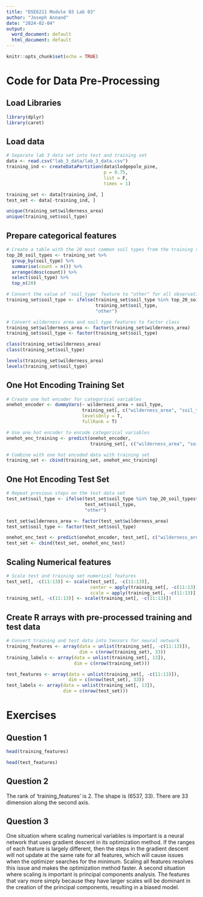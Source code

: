 ```yaml
---
title: "DSE6211 Module 03 Lab 03"
author: "Joseph Annand"
date: "2024-02-04"
output:
  word_document: default
  html_document: default
---
```


```r
knitr::opts_chunk$set(echo = TRUE)
```


# Code for Data Pre-Processing


## Load Libraries


```r
library(dplyr)
library(caret)
```


## Load data


```r
# Separate lab 3 data set into test and training set
data <- read.csv("lab_3_data/lab_3_data.csv")
training_ind <- createDataPartition(data$lodgepole_pine,
                                    p = 0.75,
                                    list = F,
                                    times = 1)

training_set <- data[training_ind, ]
test_set <- data[-training_ind, ]

unique(training_set$wilderness_area)
unique(training_set$soil_type)
```


## Prepare categorical features


```r
# Create a table with the 20 most common soil types from the training set
top_20_soil_types <- training_set %>%
  group_by(soil_type) %>%
  summarise(count = n()) %>%
  arrange(desc(count)) %>%
  select(soil_type) %>%
  top_n(20)

# Convert the value of 'soil_type' feature to "other" for all observations whose soil type is not in the 20 most common
training_set$soil_type <- ifelse(training_set$soil_type %in% top_20_soil_types$soil_type,
                                 training_set$soil_type,
                                 "other")

# Convert wilderness area and soil type features to factor class
training_set$wilderness_area <- factor(training_set$wilderness_area)
training_set$soil_type <- factor(training_set$soil_type)

class(training_set$wilderness_area)
class(training_set$soil_type)

levels(training_set$wilderness_area)
levels(training_set$soil_type)
```


## One Hot Encoding Training Set


```r
# Create one hot encoder for categorical variables
onehot_encoder <- dummyVars(~ wilderness_area + soil_type,
                            training_set[, c("wilderness_area", "soil_type")],
                            levelsOnly = T,
                            fullRank = T)

# Use one hot encoder to encode categorical variables
onehot_enc_training <- predict(onehot_encoder,
                               training_set[, c("wilderness_area", "soil_type")])

# Combine with one hot encoded data with training set
training_set <- cbind(training_set, onehot_enc_training)
```


## One Hot Encoding Test Set


```r
# Repeat previous steps on the test data set
test_set$soil_type <- ifelse(test_set$soil_type %in% top_20_soil_types$soil_type,
                             test_set$soil_type,
                             "other")

test_set$wilderness_area <- factor(test_set$wilderness_area)
test_set$soil_type <- factor(test_set$soil_type)

onehot_enc_test <- predict(onehot_encoder, test_set[, c("wilderness_area", "soil_type")])
test_set <- cbind(test_set, onehot_enc_test)
```


## Scaling Numerical features


```r
# Scale test and training set numerical features
test_set[, -c(11:13)] <- scale(test_set[, -c(11:13)],
                               center = apply(training_set[, -c(11:13)], 2, mean),
                               scale = apply(training_set[, -c(11:13)], 2, sd))
training_set[, -c(11:13)] <- scale(training_set[, -c(11:13)])
```


## Create R arrays with pre-processed training and test data


```r
# Convert training and test data into tensors for neural network
training_features <- array(data = unlist(training_set[, -c(11:13)]),
                           dim = c(nrow(training_set), 33))
training_labels <- array(data = unlist(training_set[, 13]),
                         dim = c(nrow(training_set)))

test_features <- array(data = unlist(training_set[, -c(11:13)]),
                       dim = c(nrow(test_set), 33))
test_labels <- array(data = unlist(training_set[, 13]),
                     dim = c(nrow(test_set)))
```


# Exercises


## Question 1


```r
head(training_features)
```


```r
head(test_features)
```


## Question 2


The rank of 'training_features' is 2. The shape is (6537, 33). There are 33 dimension along the second axis.


## Question 3


One situation where scaling numerical variables is important is a neural network that uses gradient descent in its optimization method. If the ranges of each feature is largely different, then the steps in the gradient descent will not update at the same rate for all features, which will cause issues when the optimizer searches for the minimum. Scaling all features resolves this issue and makes the optimization method faster. A second situation where scaling is important is principal components analysis. The features that vary more simply because they have larger scales will be dominant in the creation of the principal components, resulting in a biased model.